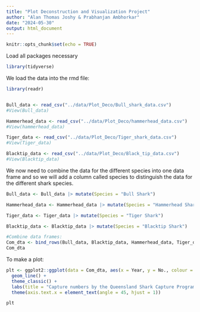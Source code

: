 ```yaml
---
title: "Plot Deconstruction and Visualization Project"
author: "Alan Thomas Joshy & Prabhanjan Ambhorkar"
date: "2024-05-30"
output: html_document
---
```


```r
knitr::opts_chunk$set(echo = TRUE)
```


Load all packages necessary

```r
library(tidyverse)
```

We load the data into the rmd file:

```r
library(readr)


Bull_data <- read_csv("../data/Plot_Deco/Bull_shark_data.csv")
#View(Bull_data)

Hammerhead_data <- read_csv("../data/Plot_Deco/hammerhead_data.csv")
#View(hammerhead_data)

Tiger_data <- read_csv("../data/Plot_Deco/Tiger_shark_data.csv")
#View(Tiger_data)

Blacktip_data <- read_csv("../data/Plot_Deco/Black_tip_data.csv")
#View(Blacktip_data)
```
We now need to combine the data for the different species into one data frame and so we will add a column called species to distinguish the data for the different shark species.

```r
Bull_data <- Bull_data |> mutate(Species = "Bull Shark")

Hammerhead_data <- Hammerhead_data |> mutate(Species = "Hammerhead Shark")

Tiger_data <- Tiger_data |> mutate(Species = "Tiger Shark")

Blacktip_data <- Blacktip_data |> mutate(Species = "Blacktip Shark")

#Combine data frames:
Com_dta <- bind_rows(Bull_data, Blacktip_data, Hammerhead_data, Tiger_data)
Com_dta
```



To make a plot:

```r
plt <- ggplot2::ggplot(data = Com_dta, aes(x = Year, y = No., colour = Species, group = Species)) +
  geom_line() +
  theme_classic() +
  labs(title = "Capture numbers by the Queensland Shark Capture Program from 1997 to 2013", x = "Year", y = "No. of Sharks captured") +
  theme(axis.text.x = element_text(angle = 45, hjust = 1))

plt

```


